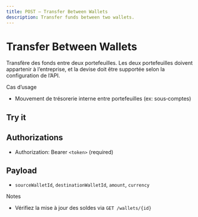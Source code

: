 ```yaml
---
title: POST — Transfer Between Wallets
description: Transfer funds between two wallets.
---
```


# Transfer Between Wallets

Transfère des fonds entre deux portefeuilles. Les deux portefeuilles doivent appartenir à l’entreprise, et la devise doit être supportée selon la configuration de l’API.

Cas d’usage

- Mouvement de trésorerie interne entre portefeuilles (ex: sous‑comptes)

## Try it

<ApiPlayground schema="/openapi.json" endpoint="/wallets/transfer-between" method="post" />

## Authorizations

- Authorization: Bearer `<token>` (required)

## Payload

- `sourceWalletId`, `destinationWalletId`, `amount`, `currency`

Notes

- Vérifiez la mise à jour des soldes via `GET /wallets/{id}`


